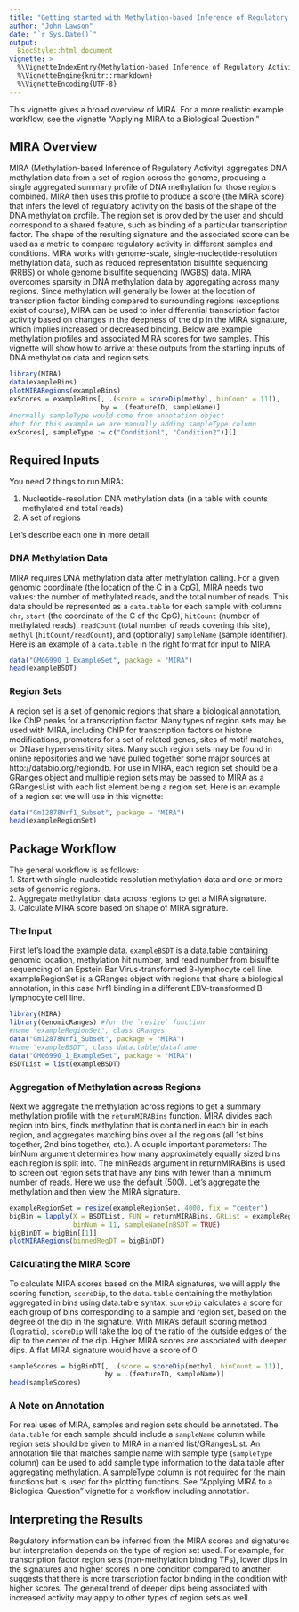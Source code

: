 ```yaml
---
title: "Getting started with Methylation-based Inference of Regulatory Activity"
author: "John Lawson"
date: "`r Sys.Date()`"
output: 
  BiocStyle::html_document
vignette: >
  %\VignetteIndexEntry{Methylation-based Inference of Regulatory Activity}
  %\VignetteEngine{knitr::rmarkdown}
  %\VignetteEncoding{UTF-8}
---
```


This vignette gives a broad overview of MIRA. For a more realistic example workflow, see the vignette "Applying MIRA to a Biological Question."

## MIRA Overview
MIRA (Methylation-based Inference of Regulatory Activity) aggregates DNA methylation data from a set of region across the genome, producing a single aggregated summary profile of DNA methylation for those regions combined. MIRA then uses this profile to produce a score (the MIRA score) that infers the level of regulatory activity on the basis of the shape of the DNA methylation profile. The region set is provided by the user and should correspond to a shared feature, such as binding of a particular transcription factor. The shape of the resulting signature and the associated score can be used as a metric to compare regulatory activity in different samples and conditions. MIRA works with genome-scale, single-nucleotide-resolution methylation data, such as reduced representation bisulfite sequencing (RRBS) or whole genome bisulfite sequencing (WGBS) data. MIRA overcomes sparsity in DNA methylation data by aggregating across many regions. Since methylation will generally be lower at the location of transcription factor binding compared to surrounding regions (exceptions exist of course), MIRA can be used to infer differential transcription factor activity based on changes in the deepness of the dip in the MIRA signature, which implies increased or decreased binding. Below are example methylation profiles and associated MIRA scores for two samples. This vignette will show how to arrive at these outputs from the starting inputs of DNA methylation data and region sets.

```r
library(MIRA)
data(exampleBins)
plotMIRARegions(exampleBins)
exScores = exampleBins[, .(score = scoreDip(methyl, binCount = 11)), 
                       by = .(featureID, sampleName)]
#normally sampleType would come from annotation object 
#but for this example we are manually adding sampleType column
exScores[, sampleType := c("Condition1", "Condition2")][] 
```

## Required Inputs

You need 2 things to run MIRA:

1. Nucleotide-resolution DNA methylation data (in a table with counts methylated and total reads)
2. A set of regions

Let's describe each one in more detail:

### DNA Methylation Data
MIRA requires DNA methylation data after methylation calling. For a given genomic coordinate (the location of the C in a CpG), MIRA needs  two values: the number of methylated reads, and the total number of reads. This data should be represented as a `data.table` for each sample with columns `chr`, `start` (the coordinate of the C of the CpG), `hitCount` (number of methylated reads), `readCount` (total number of reads covering this site), `methyl` (`hitCount/readCount`), and (optionally) `sampleName` (sample identifier). Here is an example of a `data.table` in the right format for input to MIRA:

```r
data("GM06990_1_ExampleSet", package = "MIRA")
head(exampleBSDT)
```

### Region Sets
A region set is a set of genomic regions that share a biological annotation, like ChIP peaks for a transcription factor. Many types of region sets may be used with MIRA, including ChIP for transcription factors or histone modifications, promoters for a set of related genes, sites of motif matches, or DNase hypersensitivity sites. Many such region sets may be found in online repositories and we have pulled together some major sources at http://databio.org/regiondb. For use in MIRA, each region set should be a GRanges object and multiple region sets may be passed to MIRA as a GRangesList with each list element being a region set. Here is an example of a region set we will use in this vignette:

```r
data("Gm12878Nrf1_Subset", package = "MIRA")
head(exampleRegionSet)
```

## Package Workflow
The general workflow is as follows:  
1. Start with single-nucleotide resolution methylation data and one or more sets of genomic regions.   
2. Aggregate methylation data across regions to get a MIRA signature.  
3. Calculate MIRA score based on shape of MIRA signature.

### The Input
First let's load the example data. `exampleBSDT` is a data.table containing genomic location, methylation hit number, and read number from bisulfite sequencing of an Epstein Bar Virus-transformed B-lymphocyte cell line. exampleRegionSet is a GRanges object with regions that share a biological annotation, in this case Nrf1 binding in a different EBV-transformed B-lymphocyte cell line.

```r
library(MIRA)
library(GenomicRanges) #for the `resize` function
#name "exampleRegionSet", class GRanges
data("Gm12878Nrf1_Subset", package = "MIRA")
#name "exampleBSDT", class data.table/dataframe
data("GM06990_1_ExampleSet", package = "MIRA")
BSDTList = list(exampleBSDT)
```

### Aggregation of Methylation across Regions
Next we aggregate the methylation across regions to get a summary methylation profile with the `returnMIRABins` function. MIRA divides each region into bins, finds methylation that is contained in each bin in each region, and aggregates matching bins over all the regions (all 1st bins together, 2nd bins together, etc.). A couple important parameters: The binNum argument determines how many approximately equally sized bins each region is split into. The minReads argument in returnMIRABins is used to screen out region sets that have any bins with fewer than a minimum number of reads. Here we use the default (500). Let's aggregate the methylation and then view the MIRA signature.

```r
exampleRegionSet = resize(exampleRegionSet, 4000, fix = "center")
bigBin = lapply(X = BSDTList, FUN = returnMIRABins, GRList = exampleRegionSet, 
                binNum = 11, sampleNameInBSDT = TRUE)
bigBinDT = bigBin[[1]]
plotMIRARegions(binnedRegDT = bigBinDT)
```

### Calculating the MIRA Score
To calculate MIRA scores based on the MIRA signatures, we will apply the scoring function, `scoreDip`, to the `data.table` containing the methylation aggregated in bins using data.table syntax. `scoreDip` calculates a score for each group of bins corresponding to a sample and region set, based on the degree of the dip in the signature. With MIRA's default scoring method (`logratio`), `scoreDip` will take the log of the ratio of the outside edges of the dip to the center of the dip. Higher MIRA scores are associated with deeper dips. A flat MIRA signature would have a score of 0.

```r
sampleScores = bigBinDT[, .(score = scoreDip(methyl, binCount = 11)), 
                        by = .(featureID, sampleName)]
head(sampleScores)
```

### A Note on Annotation
For real uses of MIRA, samples and region sets should be annotated. The `data.table` for each sample should include a `sampleName` column while region sets should be given to MIRA in a named list/GRangesList. An annotation file that matches sample name with sample type (`sampleType` column) can be used to add sample type information to the data.table after aggregating methylation. A sampleType column is not required for the main functions but is used for the plotting functions. See "Applying MIRA to a Biological Question" vignette for a workflow including annotation.

## Interpreting the Results
Regulatory information can be inferred from the MIRA scores and signatures but interpretation depends on the type of region set used. For example, for transcription factor region sets (non-methylation binding TFs), lower dips in the signatures and higher scores in one condition compared to another suggests that there is more transcription factor binding in the condition with higher scores. The general trend of deeper dips being associated with increased activity may apply to other types of region sets as well.
